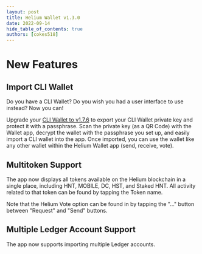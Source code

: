 ```yaml
---
layout: post
title: Helium Wallet v1.3.0
date: 2022-09-14
hide_table_of_contents: true
authors: [cokes518]
---
```


# New Features

## Import CLI Wallet

Do you have a CLI Wallet? Do you wish you had a user interface to use instead? Now you can!

<!--truncate-->

Upgrade your [CLI Wallet to v1.7.6](https://github.com/helium/helium-wallet-rs/releases/tag/v1.7.6)
to export your CLI Wallet private key and protect it with a passphrase. Scan the private key (as a
QR Code) with the Wallet app, decrypt the wallet with the passphrase you set up, and easily import a
CLI wallet into the app. Once imported, you can use the wallet like any other wallet within the
Helium Wallet app (send, receive, vote).

## Multitoken Support

The app now displays all tokens available on the Helium blockchain in a single place, including HNT,
MOBILE, DC, HST, and Staked HNT. All activity related to that token can be found by tapping the
Token name.

Note that the Helium Vote option can be found in by tapping the "..." button between "Request" and
"Send" buttons.

## Multiple Ledger Account Support

The app now supports importing multiple Ledger accounts.
